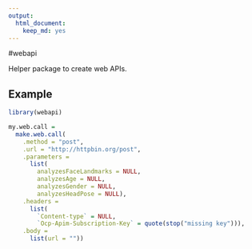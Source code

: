 ```yaml
---
output: 
  html_document: 
    keep_md: yes
---
```

#webapi

Helper package to create web APIs.


## Example

```r
library(webapi)

my.web.call =
  make.web.call(
    .method = "post",
    .url = "http://httpbin.org/post",
    .parameters =
      list(
        analyzesFaceLandmarks = NULL,
        analyzesAge = NULL,
        analyzesGender = NULL,
        analyzesHeadPose = NULL),
    .headers =
      list(
        `Content-type` = NULL,
        `Ocp-Apim-Subscription-Key` = quote(stop("missing key"))),
    .body =
      list(url = ""))
```